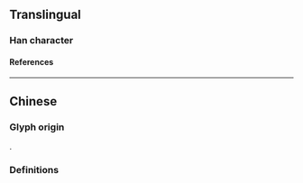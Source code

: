 {{also|嶼}}
{{character info/new}}
==Translingual==

===Han character===
{{Han char|rn=46|rad=山|as=03|sn=6|four=|canj=UYSM|ids=⿰山与}}

====References====
{{Han ref|kx=0307.271|hdz=10761.060|uh=5C7F}}

----

==Chinese==

===Glyph origin===
{{Han simp|嶼|f=與|t=与}}.

===Definitions===
{{zh-see|嶼}}